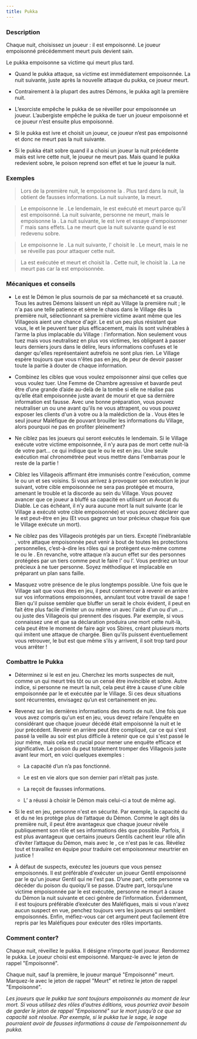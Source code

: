 ```yaml
---
title: Pukka
---
```



<Role PUKKA header />

### Description

Chaque nuit, choisissez un joueur : il est empoisonné. Le joueur empoisonné précédemment meurt puis devient sain. 

Le pukka empoisonne sa victime qui meurt plus tard.

-   Quand le pukka attaque, sa victime est immédiatement empoisonnée. La nuit suivante, juste après la nouvelle attaque du pukka, ce joueur meurt.

-   Contrairement à la plupart des autres Démons, le pukka agit la première nuit.

-   L’exorciste empêche le pukka de se réveiller pour empoisonnée un joueur. L’aubergiste empêche le pukka de tuer un joueur empoisonné et ce joueur n’est ensuite plus empoisonné.

-   Si le pukka est ivre et choisit un joueur, ce joueur n’est pas empoisonné et donc ne meurt pas la nuit suivante.

-   Si le pukka était sobre quand il a choisi un joueur la nuit précédente mais est ivre cette nuit, le joueur ne meurt pas. Mais quand le pukka redevient sobre, le poison reprend son effet et tue le joueur la nuit.

### Exemples

> Lors de la première nuit, le <Role PUKKA /> empoisonne la <Role FEMME_DE_CHAMBRE />. Plus tard dans la nuit, la <Role FEMME_DE_CHAMBRE />  obtient de fausses informations. La nuit suivante, la <Role FEMME_DE_CHAMBRE /> meurt.

> Le <Role PUKKA /> empoisonne le <Role FOU />. Le lendemain, le <Role FOU /> est exécuté et meurt parce qu’il est empoisonné. La nuit suivante, personne ne meurt, mais le <Role PUKKA /> empoisonne la <Role COMMERE />. La nuit suivante, le <Role PUKKA /> est ivre et essaye d'empoisonner l'<Role INVENTEUR /> mais sans effets. La <Role COMMERE /> ne meurt que la nuit suivante quand le <Role PUKKA />  est redevenu sobre.

> Le <Role PUKKA /> empoisonne le <Role PACIFISTE />. La nuit suivante, l'<Role EXORCISTE /> choisit le <Role PUKKA />. Le <Role PACIFISTE /> meurt, mais le <Role PUKKA /> ne se réveille pas pour attaquer cette nuit.

> La <Role GITANE /> est exécutée et meurt et choisit la <Role COURTISANE />. Cette nuit, le <Role PUKKA /> choisit la <Role GITANE />. La <Role COURTISANE /> ne meurt pas car la <Role GITANE /> est empoisonnée.

### Mécaniques et conseils

- Le <Role PUKKA /> est le Démon le plus sournois de <Module BAD_MOON_RISING /> par sa méchanceté et sa cruauté. Tous les autres Démons laissent un répit au Village la première nuit ; le <Role PUKKA /> n'a pas une telle patience et sème le chaos dans le Village dès la première nuit, sélectionnant sa première victime avant même que les Villageois aient une chance d'agir. Le <Role ZOMBUUL /> est un peu plus résistant que vous, le <Role SHABALOTH /> et le <Role PO /> peuvent tuer plus efficacement, mais ils sont vulnérables à l’arme la plus implacable du Village : l’information. Non seulement vous tuez mais vous neutralisez en plus vos victimes, les obligeant à passer leurs derniers jours dans le délire, leurs informations confuses et le danger qu'elles représentaient autrefois ne sont plus rien. Le Village espère toujours que vous n'êtes pas en jeu, de peur de devoir passer toute la partie à douter de chaque information.

- Combinez les cibles que vous voulez empoisonner ainsi que celles que vous voulez tuer. Une Femme de Chambre agressive et bavarde peut être d’une grande d’aide au-delà de la tombe si elle ne réalise pas qu’elle était empoisonnée juste avant de mourir et que sa dernière information est fausse. Avec une bonne préparation, vous pouvez neutraliser un <Role EXORCISTE /> ou une <Role COURTISANE /> avant qu'ils ne vous attrapent, ou vous pouvez exposer les clients d'un <Role AUBERGISTE /> à votre <Role PARRAIN /> ou à la malédiction de la <Role GITANE />. Vous êtes le seul joueur Maléfique de <Module BAD_MOON_RISING /> pouvant brouiller les informations du Village, alors pourquoi ne pas en profiter pleinement?

- Ne ciblez pas les joueurs qui seront exécutés le lendemain. Si le Village exécute votre victime empoisonnée, il n'y aura pas de mort cette nuit-là de votre part... ce qui indique que le <Role PUKKA /> ou le <Role ZOMBUUL /> est en jeu. Une seule exécution mal chronométrée peut vous mettre dans l'embarras pour le reste de la partie !

- Ciblez les Villageois affirmant être immunisés contre l'exécution, comme le <Role MARIN /> ou un <Role HERBORISTE /> et ses voisins. Si vous arrivez à provoquer son exécution le jour suivant, votre cible empoisonnée ne sera pas protégée et mourra, amenant le trouble et la discorde au sein du Village. Vous pouvez avancer que ce joueur a bluffé sa capacité en utilisant un Avocat du Diable. Le cas échéant, il n’y aura aucune mort la nuit suivante (car le Village a exécuté votre cible empoisonnée) et vous pouvez déclarer que le <Role ZOMBUUL /> est peut-être en jeu (Et vous gagnez un tour précieux chaque fois que le Village exécute un mort).

- Ne ciblez pas des Villageois protégés par un tiers. Excepté l’inébranlable <Role BRUTE />, votre attaque empoisonnée peut venir à bout de toutes les protections personnelles, c’est-à-dire les rôles qui se protègent eux-même comme le <Role MARIN /> ou le <Role FOU />. En revanche, votre attaque n’a aucun effet sur des personnes protégées par un tiers comme peut le faire l’<Role AUBERGISTE /> ou l’<Role HERBORISTE />. Vous perdriez un tour précieux à ne tuer personne. Soyez méthodique et implacable en préparant un plan sans faille.

- Masquez votre présence de <Role PUKKA /> le plus longtemps possible. Une fois que le Village sait que vous êtes en jeu, il peut commencer à revenir en arrière sur vos informations empoisonnées, annulant tout votre travail de sape ! Bien qu'il puisse sembler que bluffer un <Role ZOMBUUL /> serait le choix évident, il peut en fait être plus facile d'imiter un <Role SHABALOTH /> ou même un <Role PO /> avec l'aide d'un <Role ASSASSIN /> ou d'un <Role PARRAIN />... ou juste des Villageois qui prennent des risques. Par exemple, si vous connaissez une <Role COMMERE /> et que sa déclaration produira une mort cette nuit-là, cela peut être le moment de faire agir vos Sbires, créant plusieurs morts qui imitent une attaque de <Role PO /> chargée. Bien qu'ils puissent éventuellement vous retrouver, le but est que même s’ils y arrivent, il soit trop tard pour vous arrêter !

### Combattre le Pukka

- Déterminez si le <Role PUKKA /> est en jeu. Cherchez les morts suspectes de nuit, comme un <Role FOU /> qui meurt très tôt ou un <Role MARIN /> censé être invincible et sobre. Autre indice, si personne ne meurt la nuit, cela peut être à cause d'une cible empoisonnée par le <Role PUKKA /> et exécutée par le Village. Si ces deux situations sont récurrentes, envisagez qu’un <Role PUKKA /> est certainement en jeu.

- Revenez sur les dernières informations des morts de nuit. Une fois que vous avez compris qu'un <Role PUKKA /> est en jeu, vous devez refaire l’enquête en considérant que chaque joueur décédé était empoisonné la nuit et le jour précédent. Revenir en arrière peut être compliqué, car ce qui s'est passé la veille au soir est plus difficile à retenir que ce qui s'est passé le jour même, mais cela est crucial pour mener une enquête efficace et significative. Le poison du <Role PUKKA /> peut totalement tromper des Villageois juste avant leur mort, en voici quelques exemples :

    - La capacité d’un <Role HERBORISTE /> n’a pas fonctionné.

    - Le <Role PARIEUR /> est en vie alors que son dernier pari n’était pas juste.

    - La <Role FEMME_DE_CHAMBRE /> reçoit de fausses informations.

    -  L’<Role EXORCISTE /> a réussi à choisir le Démon mais celui-ci a tout de même agi.

- Si le <Role PUKKA /> est en jeu, personne n'est en sécurité. Par exemple, la capacité du <Role MARIN /> et du <Role FOU /> ne les protège plus de l’attaque du Démon. Comme le <Role PUKKA /> agit dès la première nuit, il peut être avantageux que chaque joueur révèle publiquement son rôle et ses informations dès que possible. Parfois, il est plus avantageux que certains joueurs Gentils cachent leur rôle afin d’éviter l’attaque du Démon, mais avec le <Role PUKKA />, ce n'est pas le cas. Révélez tout et travaillez en équipe pour traduire cet empoisonneur meurtrier en justice !

- À défaut de suspects, exécutez les joueurs que vous pensez empoisonnés. Il est préférable d'exécuter un joueur Gentil empoisonné par le <Role PUKKA /> qu'un joueur Gentil qui ne l'est pas. D’une part, cette personne va décéder du poison du <Role PUKKA /> quoiqu’il se passe. D’autre part, lorsqu’une victime empoisonnée par le <Role PUKKA /> est exécutée, personne ne meurt à cause du Démon la nuit suivante et ceci génère de l’information. Évidemment, il est toujours préférable d’exécuter des Maléfiques, mais si vous n'avez aucun suspect en vue, penchez toujours vers les joueurs qui semblent empoisonnés. Enfin, méfiez-vous car cet argument peut facilement être repris par les Maléfiques pour exécuter des rôles importants.

### Comment conter?

Chaque nuit, réveillez le pukka. Il désigne n’importe quel joueur. Rendormez le pukka. Le joueur choisi est empoisonné. Marquez-le avec le jeton de rappel "Empoisonné".

Chaque nuit, sauf la première, le joueur marqué "Empoisonné" meurt. Marquez-le avec le jeton de rappel "Meurt" et retirez le jeton de rappel "Empoisonné".

_Les joueurs que le pukka tue sont toujours empoisonnés au moment de leur mort. Si vous utilisez des rôles d’autres éditions, vous pourriez avoir besoin de garder le jeton de rappel "Empoisonné" sur le mort jusqu’à ce que sa capacité soit résolue. Par exemple, si le pukka tue le sage, le sage pourraient avoir de fausses informations à cause de l’empoisonnement du pukka._